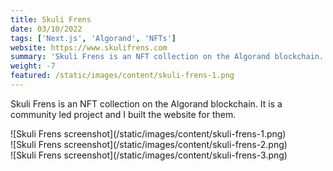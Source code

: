 ```yaml
---
title: Skuli Frens
date: 03/10/2022
tags: ['Next.js', 'Algorand', 'NFTs']
website: https://www.skulifrens.com
summary: 'Skuli Frens is an NFT collection on the Algorand blockchain. It is a community led project and I built the website for them.'
weight: -7
featured: /static/images/content/skuli-frens-1.png
---
```


Skuli Frens is an NFT collection on the Algorand blockchain. It is a community led project and I built the website for them.

<div>![Skuli Frens screenshot](/static/images/content/skuli-frens-1.png)</div>
<div>![Skuli Frens screenshot](/static/images/content/skuli-frens-2.png)</div>
<div>![Skuli Frens screenshot](/static/images/content/skuli-frens-3.png)</div>
